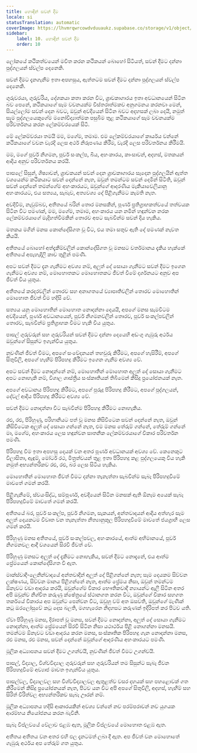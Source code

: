 ```yaml
---
title: හොඳින් සවන් දීම
locale: si
statusTranslation: automatic
coverImage: https://lhvmrqwrcowdvduuaukz.supabase.co/storage/v1/object/public/strapi-uploads/small_cover-educacion-fundamental.webp-2d51a7828a2b1309555be27f7e2a61a0.webp
sidebar:
    label: 10. හොඳින් සවන් දීම
    order: 10
---
```

ලෝකයේ කථිකත්වයෙන් මවිත කරන කථිකයන් බොහෝ සිටියත්, සවන් දීමට දන්නා පුද්ගලයන් ස්වල්ප දෙනෙකි.

සවන් දීමට දැනගැනීම ඉතා අපහසුය, ඇත්තටම සවන් දීමට දන්නා පුද්ගලයන් ස්වල්ප දෙනෙකි.

ගුරුවරයා, ගුරුවරිය, දේශකයා කතා කරන විට, ශ්‍රාවකාගාරය ඉතා අවධානයෙන් සිටින බව පෙනේ, කථිකයාගේ සෑම වචනයක්ම විස්තරාත්මකව අනුගමනය කරනවා මෙන්, සියල්ලෝම සවන් දෙන බවට, ඔවුන් අවදියෙන් සිටින බවට අදහසක් ලබා දෙයි, නමුත් සෑම පුද්ගලයෙකුගේම මනෝවිද්‍යාත්මක පසුබිම තුළ කථිකයාගේ සෑම වචනයක්ම පරිවර්තනය කරන ලේකම්වරයෙක් සිටී.

මේ ලේකම්වරයා තමයි මම, මගේම, තමාම. එම ලේකම්වරයාගේ කාර්යය වන්නේ කථිකයාගේ වචන වැරදි ලෙස අර්ථ නිරූපණය කිරීම, වැරදි ලෙස පරිවර්තනය කිරීමයි.

මම, මගේ පූර්ව නිගමන, පූර්ව සංකල්ප, බිය, අහංකාරය, කාංසාවන්, අදහස්, මතකයන් ආදිය අනුව පරිවර්තනය කරයි.

පාසලේ සිසුන්, ශිෂ්‍යාවන්, ශ්‍රාවකයන් සවන් දෙන ශ්‍රාවකාගාරය සෑදෙන පුද්ගලයින් ඇත්ත වශයෙන්ම කථිකයාට සවන් දෙන්නේ නැත, ඔවුන් තමන්ටම සවන් දෙමින් සිටිති, ඔවුන් සවන් දෙන්නේ තමන්ගේම අහංකාරයට, ඔවුන්ගේ ආදරණීය මැකියාවෙලියානු අහංකාරයට, එය සත්‍යය, සැබෑව, අත්‍යවශ්‍ය දේ පිළිගැනීමට කැමති නැත.

අවදිවීම, නැවුම්බව, අතීතයේ බරින් තොර මනසකින්, පූර්ණ ප්‍රතිග්‍රාහකත්වයේ තත්වයක සිටින විට පමණක්, මම, මගේම, තමාම, අහංකාරය යන නමින් හඳුන්වන නරක ලේකම්වරයාගේ මැදිහත්වීමකින් තොරව අපට සැබවින්ම සවන් දිය හැකිය.

මතකය මගින් මනස කොන්දේසිගත වූ විට, එය තමා සතුව ඇති දේ පමණක් නැවත කියයි.

අතීතයේ බොහෝ අත්දැකීම්වලින් කොන්දේසිගත වූ මනසට වර්තමානය දැකිය හැක්කේ අතීතයේ අපැහැදිලි කාච තුළින් පමණි.

අපට සවන් දීමට දැන ගැනීමට අවශ්‍ය නම්, අලුත් දේ සොයා ගැනීමට සවන් දීමට ඉගෙන ගැනීමට අවශ්‍ය නම්, මොහොතකට මොහොතකට ජීවත් වීමේ දර්ශනයට අනුව අප ජීවත් විය යුතුය.

අතීතයේ කරදරවලින් තොරව සහ අනාගතයේ ව්‍යාපෘතිවලින් තොරව මොහොතින් මොහොත ජීවත් වීම හදිසි වේ.

සත්‍යය යනු මොහොතින් මොහොත නොදන්නා දෙයයි, අපගේ මනස සැමවිටම අවදියෙන්, පූර්ණ අවධානයෙන්, පූර්ව නිගමනවලින් තොරව, පූර්ව සංකල්පවලින් තොරව, සැබවින්ම ප්‍රතිග්‍රාහක වීමට හැකි විය යුතුය.

පාසල් ගුරුවරුන් සහ ගුරුවරියන් සවන් දීමට දන්නා දෙයෙහි අඩංගු ගැඹුරු අර්ථය ඔවුන්ගේ සිසුන්ට ඉගැන්විය යුතුය.

නුවණින් ජීවත් වීමට, අපගේ සංවේදනයන් තහවුරු කිරීමට, අපගේ හැසිරීම්, අපගේ සිතුවිලි, අපගේ හැඟීම් පිරිපහදු කිරීමට ඉගෙන ගැනීම අවශ්‍ය වේ.

අපට සවන් දීමට නොදන්නේ නම්, මොහොතින් මොහොත අලුත් දේ සොයා ගැනීමට අපට නොහැකි නම්, විශාල ශාස්ත්‍රීය සංස්කෘතියක් තිබීමෙන් කිසිදු ප්‍රයෝජනයක් නැත.

අපගේ අවධානය පිරිපහදු කිරීමට, අපගේ පුරුදු පිරිපහදු කිරීමට, අපගේ පුද්ගලයන්, දේවල් ආදිය පිරිපහදු කිරීමට අවශ්‍ය වේ.

සවන් දීමට නොදන්නා විට සැබවින්ම පිරිපහදු කිරීමට නොහැකිය.

රළු, රළු, පිරිහුණු, පරිහානියට පත් වූ මනස කිසිවිටෙක සවන් දෙන්නේ නැත, ඔවුන් කිසිවිටෙක අලුත් දේ සොයා ගන්නේ නැත, එම මනස තේරුම් ගන්නේ, තේරුම් ගන්නේ මා, මගේම, අහංකාරය ලෙස හඳුන්වන සාතනික ලේකම්වරයාගේ විකාර පරිවර්තන පමණි.

පිරිපහදු වීම ඉතා අපහසු දෙයක් වන අතර පූර්ණ අවධානයක් අවශ්‍ය වේ. කෙනෙකුට විලාසිතා, ඇඳුම්, මෝටර් රථ, මිත්‍රත්වයන් තුළ ඉතා පිරිපහදු කළ පුද්ගලයෙකු විය හැකි නමුත් අභ්‍යන්තරිකව රළු, රළු, බර ලෙස සිටිය හැකිය.

මොහොතින් මොහොත ජීවත් වීමට දන්නා තැනැත්තා සැබවින්ම සැබෑ පිරිපහදුවීමේ මාවතේ ගමන් කරයි.

පිළිගැනීමේ, ස්වයංසිද්ධ, සම්පූර්ණ, අවදියෙන් සිටින මනසක් ඇති ඕනෑම අයෙක් සැබෑ පිරිපහදුවීමේ මාවතේ ගමන් කරයි.

අතීතයේ බර, පූර්ව සංකල්ප, පූර්ව නිගමන, සැකයන්, අන්තවාදයන් ආදිය අත්හැර සෑම අලුත් දෙයකටම විවෘත වන තැනැත්තා නීත්‍යානුකූල පිරිපහදුවීමේ මාවතේ ජයග්‍රාහී ලෙස ගමන් කරයි.

පිරිහුණු මනස අතීතයේ, පූර්ව සංකල්පවල, අහංකාරයේ, ආත්ම අභිමානයේ, පූර්ව නිගමනවල ආදී වශයෙන් සිරවී ජීවත් වේ.

පිරිහුණු මනසට අලුත් දේ දැකීමට නොහැකිය, සවන් දීමට නොදැනේ, එය ආත්ම ප්‍රේමයෙන් කොන්දේසිගත වී ඇත.

මාක්ස්වාදී-ලෙනින්වාදයේ අන්තවාදීන් අලුත් දේ පිළිගන්නේ නැත; සෑම දෙයකම සිව්වන ලක්ෂණය, සිව්වන මානය පිළිගන්නේ නැත, ආත්ම ප්‍රේමය නිසා, ඔවුන් තමන්ටම ඕනෑවට වඩා ආදරය කරයි, ඔවුන්ගේම විකාර භෞතිකවාදී න්‍යායන්ට ඇලී සිටින අතර අපි ඔවුන්ව නිශ්චිත කරුණු ක්ෂේත්‍රයේ ස්ථානගත කරන විට, ඔවුන්ගේ විකාර සහගත තර්කයේ විකාරය අප ඔවුන්ට පෙන්වන විට, ඔවුහු වම් අත ඔසවති, ඔවුන්ගේ මැණික් කටු ඔරලෝසුවේ කටු දෙස බලති, මගහැරෙන නිදහසට කරුණක් ඉදිරිපත් කර පිටව යති.

ඒවා පිරිහුණු මනස, දිරාපත් වූ මනස, සවන් දීමට නොදන්නා, අලුත් දේ සොයා ගැනීමට නොදන්නා, ආත්ම ප්‍රේමයෙන් සිරවී සිටින නිසා යථාර්ථය පිළි නොගන්නා මනසයි. තමන්ටම ඕනෑවට වඩා ආදරය කරන මනස, සංස්කෘතික පිරිපහදු ගැන නොදන්නා මනස, රළු මනස, රළු මනස, සවන් දෙන්නේ ඔවුන්ගේ ආදරණීය අහංකාරයට පමණි.

මූලික අධ්‍යාපනය සවන් දීමට උගන්වයි, නුවණින් ජීවත් වීමට උගන්වයි.

පාසල්, විද්‍යාල, විශ්වවිද්‍යාල ගුරුවරුන් සහ ගුරුවරියන් තම සිසුන්ට සැබෑ ජීවන පිරිපහදුවීමේ අව්‍යාජ මාවත ඉගැන්විය යුතුය.

පාසල්වල, විද්‍යාලවල සහ විශ්වවිද්‍යාලවල ඇතුළත්ව වසර දහයක් සහ පහළොවක් ගත කිරීමෙන් කිසිදු ප්‍රයෝජනයක් නැත, පිටව යන විට අපි අපගේ සිතුවිලි, අදහස්, හැඟීම් සහ සිරිත් විරිත්වල අභ්‍යන්තරිකව සැබෑ ඌරන් නම්.

මූලික අධ්‍යාපනය හදිසි ආකාරයකින් අවශ්‍ය වන්නේ නව පරම්පරාවන් නව යුගයක ආරම්භය නියෝජනය කරන බැවිනි.

සැබෑ විප්ලවයේ වේලාව එළඹ ඇත, මූලික විප්ලවයේ මොහොත එළඹ ඇත.

අතීතය අතීතය වන අතර එහි ඵල දැනටමත් ලබා දී ඇත. අප ජීවත් වන මොහොතේ ගැඹුරු අර්ථය අප තේරුම් ගත යුතුය.

